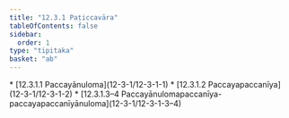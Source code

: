 ```yaml
---
title: "12.3.1 Paṭiccavāra"
tableOfContents: false
sidebar:
  order: 1
type: "tipitaka"
basket: "ab"
---
```



<DynamicBreadcrumb />



<TableOfContents>
* [12.3.1.1 Paccayānuloma](12-3-1/12-3-1-1)
* [12.3.1.2 Paccayapaccanīya](12-3-1/12-3-1-2)
* [12.3.1.3–4 Paccayānulomapaccanīya-paccayapaccanīyānuloma](12-3-1/12-3-1-3–4)
</TableOfContents>